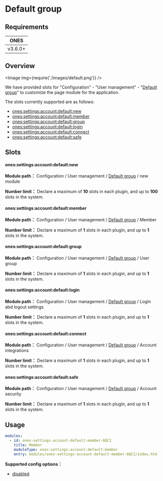 
# Default group

## Requirements

|  ONES   |
| :-----: |
| v3.6.0+ |

## Overview

<Image img={require('./images/default.png')} />

We have provided slots for "Configuration" - "User management" - "[Default group](../../index.mdx#slot-hierarchy)" to customize the page module for the application.

The slots currently supported are as follows:

- [ones:settings:account:default:new](#onessettingsaccountdefaultnew)
- [ones:settings:account:default:member](#onessettingsaccountdefaultmember)
- [ones:settings:account:default:group](#onessettingsaccountdefaultgroup)
- [ones:settings:account:default:login](#onessettingsaccountdefaultlogin)
- [ones:settings:account:default:connect](#onessettingsaccountdefaultconnect)
- [ones:settings:account:default:safe](#onessettingsaccountdefaultsafe)

## Slots

#### ones:settings:account:default:new

**Module path：** Configuration / User management / [Default group](../../index.mdx#slot-hierarchy) / new module

**Number limit：** Declare a maximum of **10** slots in each plugin, and up to **100** slots in the system.

#### ones:settings:account:default:member

**Module path：** Configuration / User management / [Default group](../../index.mdx#slot-hierarchy) / Member

**Number limit：** Declare a maximum of **1** slots in each plugin, and up to **1** slots in the system.

#### ones:settings:account:default:group

**Module path：** Configuration / User management / [Default group](../../index.mdx#slot-hierarchy) / User group

**Number limit：** Declare a maximum of **1** slots in each plugin, and up to **1** slots in the system.

#### ones:settings:account:default:login

**Module path：** Configuration / User management / [Default group](../../index.mdx#slot-hierarchy) / Login abd logout settings

**Number limit：** Declare a maximum of **1** slots in each plugin, and up to **1** slots in the system.

#### ones:settings:account:default:connect

**Module path：** Configuration / User management / [Default group](../../index.mdx#slot-hierarchy) / Account integrations

**Number limit：** Declare a maximum of **1** slots in each plugin, and up to **1** slots in the system.

#### ones:settings:account:default:safe

**Module path：** Configuration / User management / [Default group](../../index.mdx#slot-hierarchy) / Account security

**Number limit：** Declare a maximum of **1** slots in each plugin, and up to **1** slots in the system.

## Usage

```yaml
modules:
  - id: ones-settings-account-default-member-6QCI
    title: Member
    moduleType: ones:settings:account:default:member
    entry: modules/ones-settings-account-default-member-6QCI/index.html
```

**Supported config options：**

- [disabled](../../../../../../reference/config/plugin.yaml#disabled)
